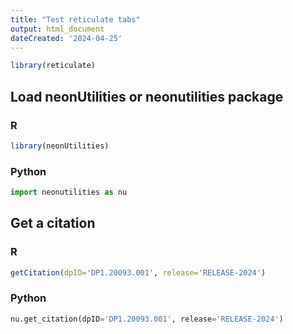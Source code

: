 ```yaml
---
title: "Test reticulate tabs"
output: html_document
dateCreated: '2024-04-25'
---
```


```r
library(reticulate)
```

## Load neonUtilities or neonutilities package {.tabset}

### R

```r
library(neonUtilities)
```

### Python

```python
import neonutilities as nu
```

## Get a citation {.tabset}

### R

```r
getCitation(dpID='DP1.20093.001', release='RELEASE-2024')
```

### Python

```python
nu.get_citation(dpID='DP1.20093.001', release='RELEASE-2024')
```

